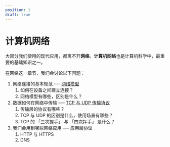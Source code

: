 ```yaml
---
position: 1
draft: true
---
```


# 计算机网络

大部分我们使用的现代应用，都离不开**网络**。**计算机网络**也是计算机科学中，最重要的基础知识之一。

在网络这一章节，我们会讨论以下问题：

1. 网络连接的基本规范 ── [网络模型](./network-models.mdx)
    1. 如何在设备之间建立连接？
    2. 网络模型有哪些，区别是什么？
2. 数据如何在网络中传输 ── [TCP 与 UDP 传输协议](./tcp_udp.mdx)
    1. 传输层的协议有哪些？
    2. TCP 与 UDP 的区别是什么，使用场景有哪些？
    3. TCP 的 「三次握手」 与 「四次挥手」 是什么？
3. 我们会用到哪些网络应用 ── 应用层协议
    1. HTTP 与 HTTPS
    2. DNS